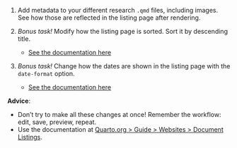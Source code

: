 1. Add metadata to your different research `.qmd` files, including images. See how those are reflected in the listing page after rendering.

2. *Bonus task!* Modify how the listing page is sorted. Sort it by descending title. 

   - [See the documentation here](https://quarto.org/docs/websites/website-listings.html#sorting-items)

3. *Bonus task!* Change how the dates are shown in the listing page with the `date-format` option. 

   - [See the documentation here](https://quarto.org/docs/websites/website-listings.html#advanced-options)

**Advice**:

- Don't try to make all these changes at once! Remember the workflow: edit, save, preview, repeat. 
- Use the documentation at [Quarto.org \> Guide \> Websites \> Document Listings](https://quarto.org/docs/websites/website-listings.html).
